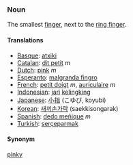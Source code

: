 ===Noun===

The smallest [[finger]], next to the [[ring finger]].

====Translations====
*[[Basque]]: [[atxiki]]
*[[Catalan]]: [[dit petit]] ''m''
*[[Dutch]]: [[pink]] ''m''
*[[Esperanto]]: [[malgranda fingro]]
*[[French]]: [[petit doigt]] ''m'', [[auriculaire]] ''m''
*[[Indonesian]]: [[jari]] [[kelingking]]
*[[Japanese]]: [[小指]] (こゆび, koyubi)
*[[Korean]]: [[새끼손가락]] (saekkisongarak)
*[[Spanish]]: [[dedo meñique]] ''m''
*[[Turkish]]: [[serçeparmak]]

====Synonym====
[[pinky]]